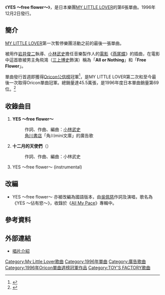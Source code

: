 {{Infobox Single 
| Name                  = YES ～free flower～
| Artist                = [[MY_LITTLE_LOVER|MY LITTLE LOVER]]
| Released              = 1996年12月2日
| Recorded              = 
| Genre                 = [[J-POP|J-POP]]
| Length                = 14分34秒
| Label                 = [[TOY'S_FACTORY|TOY'S FACTORY]]
| Producer              = [[小林武史|小林武史]]
| Reviews               = 
| Chart position        = *週間最高排行第2位（[[Oricon公信榜|Oricon]]）
*1996年度年間排行第69位（[[Oricon公信榜|Oricon]]）
| Certification         = 雙白金（[[日本唱片協會|日本唱片協會]]）
| Last single           = [[NOW_AND_THEN_～追尋失去的時光～|NOW AND THEN ～追尋失去的時光～]]<br />（1996年）
| This single           = '''YES ～free flower～''' <br /> （1996年）
| Next single           = [[ANIMAL_LIFE|ANIMAL LIFE]]<br />（1997年）
}}
《'''YES ～free flower～'''》，是日本樂團[[My_Little_Lover|MY LITTLE LOVER]]的第6張單曲。1996年12月2日發行。

==簡介==
[[My_Little_Lover|MY LITTLE LOVER]]第一次暫停樂團活動之前的最後一張單曲。

被用作[[岩井俊二|岩井俊二]]執導、[[小林武史|小林武史]]擔任音樂製作人的[[電影|電影]]《[[燕尾蝶_(電影)|燕尾蝶]]》的插曲，在電影中這首歌被男主角飛鴻（[[三上博史|三上博史]]飾演）稱為「'''All or Nothing'''」和「'''Free Flower'''」。

單曲發行首週即獲得[[Oricon公信榜|Oricon公信榜]]冠軍<ref>{{Cite web |url=http://www.musictvprogram.com/corner-ranking-1996-12-16.html# |script-title=ja:1996年12月16日付 シングルチャート TOP10 |access-date=2010-10-19 |archive-url=https://web.archive.org/web/20101011113412/http://musictvprogram.com/corner-ranking-1996-12-16.html |archive-date=2010-10-11 |dead-url=yes }}</ref>，是MY LITTLE LOVER第二次和至今最後一次取得Oricon單曲冠軍。總銷量達45.5萬張，是1996年度日本單曲銷量第69位。<ref>{{Cite web |url=http://www.musictvprogram.com/corner-ranking-1996.html |script-title=ja:1996年間シングルランキング TOP100 |access-date=2010-10-19 |archive-url=https://web.archive.org/web/20120430053953/http://www.musictvprogram.com/corner-ranking-1996.html |archive-date=2012-04-30 |dead-url=yes }}</ref>

==收錄曲目==
#'''YES ～free flower～'''
#:作詞、作曲、編曲：[[小林武史|小林武史]]
#:[[角川書店|角川書店]]「角川mini文庫」的廣告歌
#'''十二月的天使們'''（{{lang|ja|12月の天使達}}）
#:作詞、作曲、編曲：小林武史
#YES ～free flower～ (instrumental)

==改編 ==
* YES ～free flower～ 亦被改編為國語版本，由[[吳佩慈|吳佩慈]]作詞及演唱，歌名為《YES ～佔有慾～》，收錄於《[[All_My_Pace|All My Pace]]》專輯中。

==參考資料==
{{reflist}}

==外部連結==
*[https://web.archive.org/web/20100901093347/http://www.mylittlelover.jp/works/sg06_yes.html 唱片介紹]

{{DEFAULTSORT:Yes Free Flower}}
[[Category:My_Little_Lover歌曲|Category:My Little Lover歌曲]]
[[Category:1996年單曲|Category:1996年單曲]]
[[Category:廣告歌曲|Category:廣告歌曲]]
[[Category:1996年Oricon單曲週榜冠軍作品|Category:1996年Oricon單曲週榜冠軍作品]]
[[Category:TOY'S_FACTORY歌曲|Category:TOY'S FACTORY歌曲]]